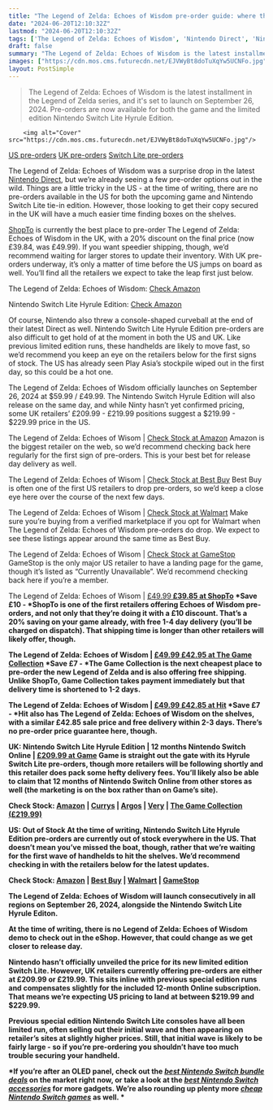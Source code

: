 ```yaml
---
title: "The Legend of Zelda: Echoes of Wisdom pre-order guide: where the buy the next game and limited edition console"
date: "2024-06-20T12:10:32Z"
lastmod: "2024-06-20T12:10:32Z"
tags: ['The Legend of Zelda: Echoes of Wisdom', 'Nintendo Direct', 'Nintendo Switch Lite', 'Nintendo Switch Lite Hyrule Edition', 'Video Game', 'Action-Adventure Game']
draft: false
summary: "The Legend of Zelda: Echoes of Wisdom is the latest installment in the Legend of Zelda series, and it's set to launch on September 26, 2024. Pre-orders are now available for both the game and the limited edition Nintendo Switch Lite Hyrule Edition. "
images: ["https://cdn.mos.cms.futurecdn.net/EJVWyBt8doTuXqYw5UCNFo.jpg"]
layout: PostSimple
---
```

> The Legend of Zelda: Echoes of Wisdom is the latest installment in the Legend of Zelda series, and it's set to launch on September 26, 2024. Pre-orders are now available for both the game and the limited edition Nintendo Switch Lite Hyrule Edition. 


        <img alt="Cover" src="https://cdn.mos.cms.futurecdn.net/EJVWyBt8doTuXqYw5UCNFo.jpg"/>
        
[US pre-orders](#section-the-legend-of-zelda-echoes-of-wisdom-pre-orders-in-the-us)
[UK pre-orders](#section-the-legend-of-zelda-echoes-of-wisdom-pre-orders-in-the-uk)
[Switch Lite pre-orders](#section-nintendo-switch-lite-hyrule-edition-pre-orders)

The Legend of Zelda: Echoes of Wisdom was a surprise drop in the latest [Nintendo Direct](https://www.gamesradar.com/tag/nintendo-direct/), but we’re already seeing a few pre-order options out in the wild. Things are a little tricky in the US - at the time of writing, there are no pre-orders available in the US for both the upcoming game and Nintendo Switch Lite tie-in edition. However, those looking to get their copy secured in the UK will have a much easier time finding boxes on the shelves. 

[<u>ShopTo</u>](https://www.awin1.com/awclick.php?awinmid=2943&awinaffid=103504&clickref=grd-us-6030330583041065364&p=https%3A%2F%2Fwww.shopto.net%2Fen%2Fswle104-the-legend-of-zelda-echoes-of-wisdom-p1181642%2F) is currently the best place to pre-order The Legend of Zelda: Echoes of Wisdom in the UK, with a 20% discount on the final price (now £39.84, was £49.99). If you want speedier shipping, though, we’d recommend waiting for larger stores to update their inventory. With UK pre-orders underway, it’s only a matter of time before the US jumps on board as well. You’ll find all the retailers we expect to take the leap first just below. 

The Legend of Zelda: Echoes of Wisdom: [Check Amazon](https://target.georiot.com/Proxy.ashx?tsid=8426&GR_URL=https%3A%2F%2Famazon.com%2Fs%3Fk%3DThe%2BLegend%2Bof%2BZelda%253A%2BEchoes%2Bof%2BWisdom%26crid%3DJAXEM4ZOHNG1%26sprefix%3Dthe%2Blegend%2Bof%2Bzelda%2Bechoes%2Bof%2Bwisdom%252Caps%252C159%26ref%3Dnb_sb_noss%26tag%3Dhawk-future-20%26ascsubtag%3Dgrd-us-1285555092482200675-20)

Nintendo Switch Lite Hyrule Edition: [Check Amazon](https://target.georiot.com/Proxy.ashx?tsid=8426&GR_URL=https%3A%2F%2Famazon.com%2Fs%3Fk%3DNintendo%2BSwitch%2BLite%2BHyrule%2BEdition%26crid%3D2BKOEYXN3CPEB%26sprefix%3Dnintendo%2Bswitch%2Blite%2Bhyrule%2Bedition%252Caps%252C178%26ref%3Dnb_sb_noss%26tag%3Dhawk-future-20%26ascsubtag%3Dgrd-us-6702158789087922086-20)

Of course, Nintendo also threw a console-shaped curveball at the end of their latest Direct as well. Nintendo Switch Lite Hyrule Edition pre-orders are also difficult to get hold of at the moment in both the US and UK. Like previous limited edition runs, these handhelds are likely to move fast, so we’d recommend you keep an eye on the retailers below for the first signs of stock. The US has already seen Play Asia’s stockpile wiped out in the first day, so this could be a hot one. 

The Legend of Zelda: Echoes of Wisdom officially launches on September 26, 2024 at $59.99 / £49.99. The Nintendo Switch Hyrule Edition will also release on the same day, and while Ninty hasn’t yet confirmed pricing, some UK retailers’ £209.99 - £219.99 positions suggest a $219.99 - $229.99 price in the US. 

The Legend of Zelda: Echoes of Wisom | [Check Stock at Amazon](https://target.georiot.com/Proxy.ashx?tsid=8426&GR_URL=https%3A%2F%2Famazon.com%2Fs%3Fk%3DThe%2BLegend%2Bof%2BZelda%253A%2BEchoes%2Bof%2BWisdom%26crid%3DJAXEM4ZOHNG1%26sprefix%3Dthe%2Blegend%2Bof%2Bzelda%2Bechoes%2Bof%2Bwisdom%252Caps%252C159%26ref%3Dnb_sb_noss%26tag%3Dhawk-future-20%26ascsubtag%3Dgrd-us-5884272108215317363-20)
Amazon is the biggest retailer on the web, so we’d recommend checking back here regularly for the first sign of pre-orders. This is your best bet for release day delivery as well.  

The Legend of Zelda: Echoes of Wisom | [Check Stock at Best Buy](https://shop-links.co/link?st=the+legend+of+zelda+echoes+of+wisdom&_dyncharset=UTF-8&_dynSessConf=&id=pcat17071&type=page&sc=Global&cp=1&nrp=&sp=&qp=&list=n&af=true&iht=y&usc=All+Categories&ks=960&keys=keys&publisher_slug=future&exclusive=1&u1=grd-us-5884272108215317363&url=https%3A%2F%2Fwww.bestbuy.com%2Fsite%2Fsearchpage.jsp%3Fst%3Dthe%2Blegend%2Bof%2Bzelda%2Bechoes%2Bof%2Bwisdom%26_dyncharset%3DUTF-8%26_dynSessConf%3D%26id%3Dpcat17071%26type%3Dpage%26sc%3DGlobal%26cp%3D1%26nrp%3D%26sp%3D%26qp%3D%26list%3Dn%26af%3Dtrue%26iht%3Dy%26usc%3DAll%2BCategories%26ks%3D960%26keys%3Dkeys&article_name=The%20Legend%20of%20Zelda%3A%20Echoes%20of%20Wisdom%20pre-order%20guide%3A%20where%20the%20buy%20the%20next%20game%20and%20limited%20edition%20console&article_url=https%3A%2F%2Fwww.gamesradar.com%2Fgames%2Fthe-legend-of-zelda%2Fthe-legend-of-zelda-echoes-of-wisdom-pre-order-guide%2F%2Fgames%2Fthe-legend-of-zelda%2Fthe-legend-of-zelda-echoes-of-wisdom-pre-order-guide)
Best Buy is often one of the first US retailers to drop pre-orders, so we’d keep a close eye here over the course of the next few days.  


The Legend of Zelda: Echoes of Wisom | [Check Stock at Walmart](https://goto.walmart.com/c/1943169/565706/9383?subId1=grd-us-5884272108215317363&sharedId=hawk&u=https%3A%2F%2Fwww.walmart.com%2Fsearch%3Fq%3DThe%2BLegend%2Bof%2BZelda%253A%2BEchoes%2Bof%2BWisdom)
Make sure you’re buying from a verified marketplace if you opt for Walmart when The Legend of Zelda: Echoes of Wisdom pre-orders do drop. We expect to see these listings appear around the same time as Best Buy.


The Legend of Zelda: Echoes of Wisom | [Check Stock at GameStop](https://click.linksynergy.com/deeplink?id=kXQk6%2AivFEQ&mid=24348&u1=grd-us-5884272108215317363&murl=https%3A%2F%2Fwww.gamestop.com%2Fvideo-games%2Fproducts%2Fthe-legend-of-zelda-echoes-of-wisdom%2F20013773.html)
GameStop is the only major US retailer to have a landing page for the game, though it’s listed as “Currently Unavailable”. We’d recommend checking back here if you’re a member.  


The Legend of Zelda: Echoes of Wisom | [£49.99<strong> £39.85 at ShopTo](https://www.awin1.com/awclick.php?awinmid=2943&awinaffid=103504&clickref=grd-us-5884272108215317363&p=https%3A%2F%2Fwww.shopto.net%2Fen%2Fswle104-the-legend-of-zelda-echoes-of-wisdom-p1181642%2F)
*Save £10 - *ShopTo is one of the first retailers offering Echoes of Wisdom pre-orders, and not only that they’re doing it with a £10 discount. That’s a 20% saving on your game already, with free 1-4 day delivery (you’ll be charged on dispatch). That shipping time is longer than other retailers will likely offer, though.  


The Legend of Zelda: Echoes of Wisdom | [£49.99<strong> £42.95 at The Game Collection](https://clk.tradedoubler.com/click?p=197783&a=2049289&epi=grd-us-5884272108215317363&url=https%3A%2F%2Fwww.thegamecollection.net%2Fthe-legend-of-zelda-echoes-of-wisdom-switch)
*Save £7 - *The Game Collection is the next cheapest place to pre-order the new Legend of Zelda and is also offering free shipping. Unlike ShopTo, Game Collection takes payment immediately but that delivery time is shortened to 1-2 days.


The Legend of Zelda: Echoes of Wisdom | [£49.99<strong> £42.85 at Hit](https://www.awin1.com/awclick.php?awinmid=2694&awinaffid=103504&clickref=grd-us-5884272108215317363&p=https%3A%2F%2Fwww.hit.co.uk%2Fbuy%2Fproduct%2Fthe-legend-of-zelda-echoes-of-wisdom-nintendo-switch%2Fdgc-zeldaeowns.htm)
*Save £7 - *Hit also has The Legend of Zelda: Echoes of Wisdom on the shelves, with a similar £42.85 sale price and free delivery within 2-3 days. There’s no pre-order price guarantee here, though.  


UK: Nintendo Switch Lite Hyrule Edition | 12 months Nintendo Switch Online | [£209.99 at Game](https://www.prf.hn/click/camref:1011lLuAC/pubref:grd-us-5884272108215317363/destination:https%3A%2F%2Fwww.game.co.uk%2Fen%2Fnintendo-switch-lite-hyrule-edition-2949571)
Game is straight out the gate with its Hyrule Switch Lite pre-orders, though more retailers will be following shortly and this retailer does pack some hefty delivery fees. You’ll likely also be able to claim that 12 months of Nintendo Switch Online from other stores as well (the marketing is on the box rather than on Game’s site). 

Check Stock: [Amazon](https://target.georiot.com/Proxy.ashx?tsid=8426&GR_URL=https%3A%2F%2Famazon.co.uk%2FNintendo-Switch-Lite-Hyrule-Months%2Fdp%2FB0D7J4KKK5%3Ftag%3Dhawk-future-21%26ascsubtag%3Dgrd-us-5884272108215317363-21) | [Currys](https://www.awin1.com/awclick.php?awinmid=22479&awinaffid=103504&clickref=grd-us-5884272108215317363&p=https%3A%2F%2Fwww.currys.co.uk%2Fsearch%3Fq%3DNintendo%2520Switch%2520Lite%2520Hyrule%2520Edition) | [Argos](https://www.anrdoezrs.net/click-8150600-15618761?sid=grd-us-5884272108215317363&url=https://www.argos.co.uk/search/nintendo-switch-lite-hyrule-edition/?clickOrigin=searchbar:home:term:nintendo+switch+lite+hyrule+edition) | [Very](https://www.awin1.com/awclick.php?awinmid=3090&awinaffid=103504&clickref=grd-us-5884272108215317363&p=https%3A%2F%2Fwww.very.co.uk%2Fsearch%2FNintendo%2520Switch%2520Lite%2520Hyrule%2520Edition) | [The Game Collection (£219.99)](https://clk.tradedoubler.com/click?p=197783&a=2049289&epi=grd-us-5884272108215317363&url=https%3A%2F%2Fwww.thegamecollection.net%2Fnintendo-switch-lite-hyrule-edition-plus-12-months-nso-switch)


US: Out of Stock
At the time of writing, Nintendo Switch Lite Hyrule Edition pre-orders are currently out of stock everywhere in the US. That doesn’t mean you’ve missed the boat, though, rather that we’re waiting for the first wave of handhelds to hit the shelves. We’d recommend checking in with the retailers below for the latest updates. 

Check Stock: [Amazon](https://target.georiot.com/Proxy.ashx?tsid=8426&GR_URL=https%3A%2F%2Famazon.com%2Fs%3Fk%3DNintendo%2BSwitch%2BLite%2BHyrule%2BEdition%26crid%3D2BKOEYXN3CPEB%26sprefix%3Dnintendo%2Bswitch%2Blite%2Bhyrule%2Bedition%252Caps%252C178%26ref%3Dnb_sb_noss%26tag%3Dhawk-future-20%26ascsubtag%3Dgrd-us-1243274488627111542-20) | [Best Buy](https://shop-links.co/link?st=Nintendo+Switch+Lite+Hyrule+Edition&_dyncharset=UTF-8&_dynSessConf=&id=pcat17071&type=page&sc=Global&cp=1&nrp=&sp=&qp=&list=n&af=true&iht=y&usc=All+Categories&ks=960&keys=keys&publisher_slug=future&exclusive=1&u1=grd-us-1243274488627111542&url=https%3A%2F%2Fwww.bestbuy.com%2Fsite%2Fsearchpage.jsp%3Fst%3DNintendo%2BSwitch%2BLite%2BHyrule%2BEdition%26_dyncharset%3DUTF-8%26_dynSessConf%3D%26id%3Dpcat17071%26type%3Dpage%26sc%3DGlobal%26cp%3D1%26nrp%3D%26sp%3D%26qp%3D%26list%3Dn%26af%3Dtrue%26iht%3Dy%26usc%3DAll%2BCategories%26ks%3D960%26keys%3Dkeys&article_name=The%20Legend%20of%20Zelda%3A%20Echoes%20of%20Wisdom%20pre-order%20guide%3A%20where%20the%20buy%20the%20next%20game%20and%20limited%20edition%20console&article_url=https%3A%2F%2Fwww.gamesradar.com%2Fgames%2Fthe-legend-of-zelda%2Fthe-legend-of-zelda-echoes-of-wisdom-pre-order-guide%2F%2Fgames%2Fthe-legend-of-zelda%2Fthe-legend-of-zelda-echoes-of-wisdom-pre-order-guide) | [Walmart](https://goto.walmart.com/c/1943169/565706/9383?subId1=grd-us-1243274488627111542&sharedId=hawk&u=https%3A%2F%2Fwww.walmart.com%2Fsearch%3Fq%3DNintendo%2BSwitch%2BLite%2BHyrule%2BEdition) | [GameStop](https://click.linksynergy.com/deeplink?id=kXQk6%2AivFEQ&mid=24348&u1=grd-us-1243274488627111542&murl=https%3A%2F%2Fwww.gamestop.com%2Fsearch%2F%3Fq%3DNintendo%2BSwitch%2BLite%2BHyrule%2BEdition%26lang%3Ddefault%26start%3D0%26sz%3D20)
 



The Legend of Zelda: Echoes of Wisdom will launch consecutively in all regions on September 26, 2024, alongside the Nintendo Switch Lite Hyrule Editon. 

At the time of writing, there is no Legend of Zelda: Echoes of Wisdom demo to check out in the eShop. However, that could change as we get closer to release day. 

Nintendo hasn’t officially unveiled the price for its new limited edition Switch Lite. However, UK retailers currently offering pre-orders are either at £209.99 or £219.99. This sits inline with previous special edition runs and compensates slightly for the included 12-month Online subscription. That means we’re expecting US pricing to land at between $219.99 and $229.99.  

Previous special edition Nintendo Switch Lite consoles have all been limited run, often selling out their initial wave and then appearing on retailer’s sites at slightly higher prices. Still, that initial wave is likely to be fairly large - so if you’re pre-ordering you shouldn’t have too much trouble securing your handheld.  

*If you’re after an OLED panel, check out the *[<em>best Nintendo Switch bundle deals</em>](https://www.gamesradar.com/cheap-nintendo-switch-bundles-compared/)* on the market right now, or take a look at the *[<em>best Nintendo Switch accessories</em>](https://www.gamesradar.com/best-nintendo-switch-accessories/)* for more gadgets. We’re also rounding up plenty more *[<em>cheap Nintendo Switch games</em>](https://www.gamesradar.com/cheapest-nintendo-switch-game-sales-deals/)* as well. * 
        